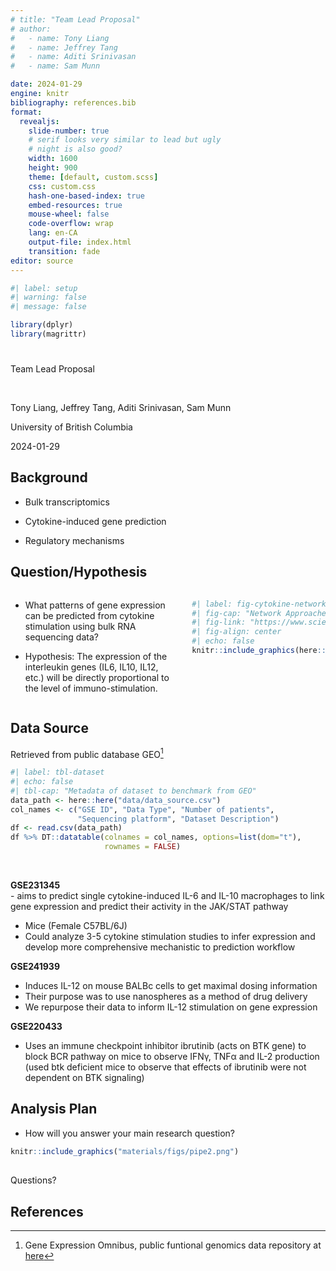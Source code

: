 ```yaml
---
# title: "Team Lead Proposal"
# author: 
#   - name: Tony Liang
#   - name: Jeffrey Tang
#   - name: Aditi Srinivasan
#   - name: Sam Munn

date: 2024-01-29
engine: knitr
bibliography: references.bib
format: 
  revealjs:
    slide-number: true
    # serif looks very similar to lead but ugly
    # night is also good?
    width: 1600
    height: 900
    theme: [default, custom.scss]
    css: custom.css
    hash-one-based-index: true
    embed-resources: true
    mouse-wheel: false
    code-overflow: wrap
    lang: en-CA
    output-file: index.html
    transition: fade
editor: source
---
```


```r
#| label: setup
#| warning: false
#| message: false

library(dplyr)
library(magrittr)
```

# {.winter}


::: {.title}

Team Lead Proposal

:::

<br>


::: {.center-text .smaller}

Tony Liang, Jeffrey Tang, Aditi Srinivasan, Sam Munn
:::

::: {.center-text}
University of British Columbia
:::

::: {.center-text}
2024-01-29
:::


## Background {.winter}

- Bulk transcriptomics

- [Cytokine-induced]{.fragment .highlight-red} gene prediction

- Regulatory mechanisms



## Question/Hypothesis {.winter}


:::: {.columns}

::: {.column width="53%"}

- What patterns of gene expression can be predicted from cytokine stimulation using bulk RNA sequencing data?

- Hypothesis: The expression of the interleukin genes (IL6, IL10, IL12, etc.) will be directly proportional to the level of immuno-stimulation.

:::

::: {.column width="42%"}

```r
#| label: fig-cytokine-network
#| fig-cap: "Network Approaches for Dissecting the Immune System^[@HAOSHI2020101354]"
#| fig-link: "https://www.sciencedirect.com/science/article/pii/S2589004220305411"
#| fig-align: center
#| echo: false
knitr::include_graphics(here::here("materials/figs/bkg_cytokine_network.jpg"))
```   

:::

::::




## Data Source {.winter .scrollable}

Retrieved from public database GEO^[Gene Expression Omnibus, public funtional genomics data repository at [here](https://www.ncbi.nlm.nih.gov/geo/)]



```r
#| label: tbl-dataset
#| echo: false
#| tbl-cap: "Metadata of dataset to benchmark from GEO"
data_path <- here::here("data/data_source.csv")
col_names <- c("GSE ID", "Data Type", "Number of patients", 
               "Sequencing platform", "Dataset Description")
df <- read.csv(data_path)
df %>% DT::datatable(colnames = col_names, options=list(dom="t"), 
                     rownames = FALSE)

```

<br>



::: {.notes}

**GSE231345**  
- aims to predict single cytokine-induced IL-6 and IL-10 macrophages to link gene expression and predict their activity in the JAK/STAT pathway

- Mice (Female C57BL/6J)
- Could analyze 3-5 cytokine stimulation studies to infer expression and develop more comprehensive mechanistic to prediction workflow


**GSE241939**

- Induces IL-12 on mouse BALBc cells to get maximal dosing information
- Their purpose was to use nanospheres as a method of drug delivery
- We repurpose their data to inform IL-12 stimulation on gene expression

**GSE220433**

- Uses an immune checkpoint inhibitor ibrutinib (acts on BTK gene) to block BCR pathway on mice to observe IFNγ, TNFα and IL-2 production (used btk deficient mice to observe that effects of ibrutinib were not dependent on BTK signaling)


:::


## Analysis Plan {.winter}

- How will you answer your main research question?

```r
knitr::include_graphics("materials/figs/pipe2.png")
```





## {.winter}


[Questions?]{.question}



## References {.winter}


